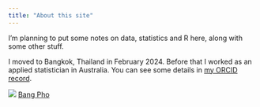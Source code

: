 ```yaml
---
title: "About this site"
---
```


::: {.grid}

::: {.g-col-6}

I'm planning to put some notes on data, statistics and R here, along with some other stuff.

I moved to Bangkok, Thailand in February 2024. Before that I worked as an applied statistician in Australia. You can see some details in [my ORCID record](https://orcid.org/0000-0001-9344-7749).
:::
  
::: {.g-col-6}

![](images/Bang_Pho_July_2024.jpg)
[Bang Pho](bang_pho.qmd)

:::
  
:::  


